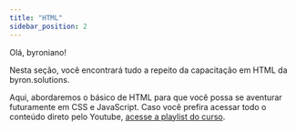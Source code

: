 ```yaml
---
title: "HTML"
sidebar_position: 2
---
```


Olá, byroniano!

Nesta seção, você encontrará tudo a repeito da capacitação em HTML da byron.solutions.

Aqui, abordaremos o básico de HTML para que você possa se aventurar futuramente em CSS e JavaScript. Caso você prefira acessar todo o conteúdo direto pelo Youtube, [acesse a playlist do curso](https://www.youtube.com/playlist?list=PLc77ERAwzB_0-C3oGJm0y-HPBf2dWS7UL).

